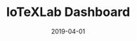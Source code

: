 ---
title: IoTeXLab Dashboard
status: publish
date: 2019-04-01
slug: A sleek dashboard highlighting the most up-to-date information on IoTeX Delegates
website: https://iotexlab.io/delegates
twitter: https://twitter.com/iotexlab
logo: https://wp.gcap1.iotex.io/wp-content/uploads/2020/10/iotexlab-delegates-logo-1.png
featured_img: https://wp.gcap1.iotex.io/wp-content/uploads/2020/09/iotexlab-delegates-header.png
telegram: https://t.me/zimne
---